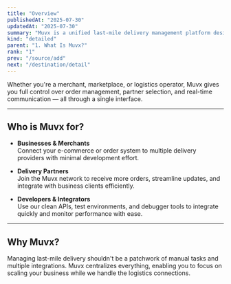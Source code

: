 ```yaml
---
title: "Overview"
publishedAt: "2025-07-30"
updatedAt: "2025-07-30"
summary: "Muvx is a unified last-mile delivery management platform designed for seamless integration between businesses and logistics partners. Acting as a smart API hub, Muvx simplifies the dispatch and delivery process through a centralized system that bridges e-commerce platforms with multiple delivery service providers."
kind: "detailed"
parent: "1. What Is Muvx?"
rank: "1"
prev: "/source/add"
next: "/destination/detail"
---
```


Whether you're a merchant, marketplace, or logistics operator, Muvx gives you full control over order management, partner selection, and real-time communication — all through a single interface.

---

## Who is Muvx for?

- **Businesses & Merchants**  
  Connect your e-commerce or order system to multiple delivery providers with minimal development effort.

- **Delivery Partners**  
  Join the Muvx network to receive more orders, streamline updates, and integrate with business clients efficiently.

- **Developers & Integrators**  
  Use our clean APIs, test environments, and debugger tools to integrate quickly and monitor performance with ease.

---

## Why Muvx?

Managing last-mile delivery shouldn't be a patchwork of manual tasks and multiple integrations. Muvx centralizes everything, enabling you to focus on scaling your business while we handle the logistics connections.
